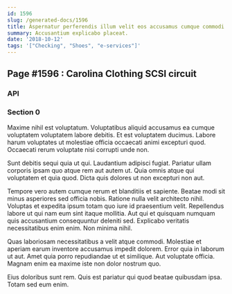 ```yaml
---
id: 1596
slug: /generated-docs/1596
title: Aspernatur perferendis illum velit eos accusamus cumque commodi.
summary: Accusantium explicabo placeat.
date: '2018-10-12'
tags: '["Checking", "Shoes", "e-services"]'
---
```


## Page #1596 : Carolina Clothing SCSI circuit
### API






### Section 0
Maxime nihil est voluptatum. Voluptatibus aliquid accusamus ea cumque voluptatem voluptatem labore debitis. Et est voluptatem ducimus. Labore harum voluptates ut molestiae officia occaecati animi excepturi quod. Occaecati rerum voluptate nisi corrupti unde non.
 Sunt debitis sequi quia ut qui. Laudantium adipisci fugiat. Pariatur ullam corporis ipsam quo atque rem aut autem ut. Quia omnis atque qui voluptatem et quia quod. Dicta quis dolores ut non excepturi non aut.
 Tempore vero autem cumque rerum et blanditiis et sapiente. Beatae modi sit minus asperiores sed officia nobis. Ratione nulla velit architecto nihil. Voluptas et expedita ipsum totam quo iure id praesentium velit. Repellendus labore ut qui nam eum sint itaque mollitia.
Aut qui et quisquam numquam quis accusantium consequuntur deleniti sed. Explicabo veritatis necessitatibus enim enim. Non minima nihil.
 Quas laboriosam necessitatibus a velit atque commodi. Molestiae et aperiam earum inventore accusamus impedit dolorem. Error quia in laborum ut aut. Amet quia porro repudiandae ut et similique. Aut voluptate officia. Magnam enim ea maxime iste non dolor nostrum quo.
 Eius doloribus sunt rem. Quis est pariatur qui quod beatae quibusdam ipsa. Totam sed eum enim.
